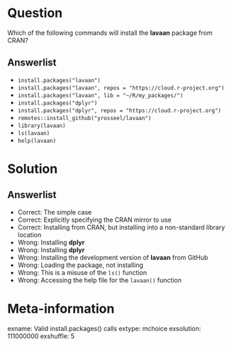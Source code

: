Question
========
Which of the following commands will install the **lavaan** package from CRAN?

Answerlist
----------
* `install.packages("lavaan")`
* `install.packages("lavaan", repos = "https://cloud.r-project.org")`
* `install.packages("lavaan", lib = "~/R/my_packages/")`
* `install.packages("dplyr")`
* `install.packages("dplyr", repos = "https://cloud.r-project.org")`
* `remotes::install_github("yrosseel/lavaan")`
* `library(lavaan)`
* `ls(lavaan)`
* `help(lavaan)`

Solution
========

Answerlist
----------
* Correct: The simple case
* Correct: Explicitly specifying the CRAN mirror to use
* Correct: Installing from CRAN, but installing into a non-standard library location
* Wrong: Installing **dplyr**
* Wrong: Installing **dplyr**
* Wrong: Installing the development version of **lavaan** from GitHub
* Wrong: Loading the package, not installing
* Wrong: This is a misuse of the `ls()` function
* Wrong: Accessing the help file for the `lavaan()` function

Meta-information
================
exname: Valid install.packages() calls
extype: mchoice
exsolution: 111000000
exshuffle: 5
